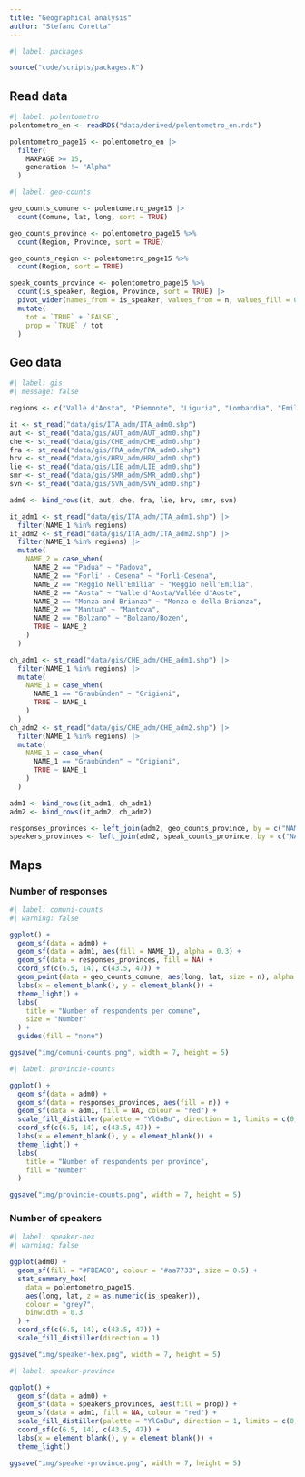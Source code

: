```yaml
---
title: "Geographical analysis"
author: "Stefano Coretta"
---
```


```r
#| label: packages

source("code/scripts/packages.R")
```

## Read data

```r
#| label: polentometro
polentometro_en <- readRDS("data/derived/polentometro_en.rds")

polentometro_page15 <- polentometro_en |> 
  filter(
    MAXPAGE >= 15,
    generation != "Alpha"
  )
```

```r
#| label: geo-counts

geo_counts_comune <- polentometro_page15 |> 
  count(Comune, lat, long, sort = TRUE)

geo_counts_province <- polentometro_page15 %>%
  count(Region, Province, sort = TRUE)

geo_counts_region <- polentometro_page15 %>%
  count(Region, sort = TRUE)

speak_counts_province <- polentometro_page15 %>%
  count(is_speaker, Region, Province, sort = TRUE) |> 
  pivot_wider(names_from = is_speaker, values_from = n, values_fill = 0) |> 
  mutate(
    tot = `TRUE` + `FALSE`,
    prop = `TRUE` / tot
  )
```

## Geo data

```r
#| label: gis
#| message: false

regions <- c("Valle d'Aosta", "Piemonte", "Liguria", "Lombardia", "Emilia-Romagna", "Veneto", "Friuli-Venezia Giulia", "Trentino-Alto Adige", "San Marino", "Graubünden", "Ticino")

it <- st_read("data/gis/ITA_adm/ITA_adm0.shp")
aut <- st_read("data/gis/AUT_adm/AUT_adm0.shp")
che <- st_read("data/gis/CHE_adm/CHE_adm0.shp")
fra <- st_read("data/gis/FRA_adm/FRA_adm0.shp")
hrv <- st_read("data/gis/HRV_adm/HRV_adm0.shp")
lie <- st_read("data/gis/LIE_adm/LIE_adm0.shp")
smr <- st_read("data/gis/SMR_adm/SMR_adm0.shp")
svn <- st_read("data/gis/SVN_adm/SVN_adm0.shp")

adm0 <- bind_rows(it, aut, che, fra, lie, hrv, smr, svn)

it_adm1 <- st_read("data/gis/ITA_adm/ITA_adm1.shp") |> 
  filter(NAME_1 %in% regions)
it_adm2 <- st_read("data/gis/ITA_adm/ITA_adm2.shp") |> 
  filter(NAME_1 %in% regions) |> 
  mutate(
    NAME_2 = case_when(
      NAME_2 == "Padua" ~ "Padova",
      NAME_2 == "Forli' - Cesena" ~ "Forlì-Cesena",
      NAME_2 == "Reggio Nell'Emilia" ~ "Reggio nell'Emilia",
      NAME_2 == "Aosta" ~ "Valle d'Aosta/Vallée d'Aoste",
      NAME_2 == "Monza and Brianza" ~ "Monza e della Brianza",
      NAME_2 == "Mantua" ~ "Mantova",
      NAME_2 == "Bolzano" ~ "Bolzano/Bozen",
      TRUE ~ NAME_2
    )
  )

ch_adm1 <- st_read("data/gis/CHE_adm/CHE_adm1.shp") |> 
  filter(NAME_1 %in% regions) |>
  mutate(
    NAME_1 = case_when(
      NAME_1 == "Graubünden" ~ "Grigioni",
      TRUE ~ NAME_1
    )
  )
ch_adm2 <- st_read("data/gis/CHE_adm/CHE_adm2.shp") |> 
  filter(NAME_1 %in% regions) |>
  mutate(
    NAME_1 = case_when(
      NAME_1 == "Graubünden" ~ "Grigioni",
      TRUE ~ NAME_1
    )
  )

adm1 <- bind_rows(it_adm1, ch_adm1)
adm2 <- bind_rows(it_adm2, ch_adm2)

responses_provinces <- left_join(adm2, geo_counts_province, by = c("NAME_2" = "Province"))
speakers_provinces <- left_join(adm2, speak_counts_province, by = c("NAME_2" = "Province"))
```


## Maps

### Number of responses

```r
#| label: comuni-counts
#| warning: false

ggplot() +
  geom_sf(data = adm0) +
  geom_sf(data = adm1, aes(fill = NAME_1), alpha = 0.3) +
  geom_sf(data = responses_provinces, fill = NA) +
  coord_sf(c(6.5, 14), c(43.5, 47)) +
  geom_point(data = geo_counts_comune, aes(long, lat, size = n), alpha = 0.5) +
  labs(x = element_blank(), y = element_blank()) +
  theme_light() +
  labs(
    title = "Number of respondents per comune",
    size = "Number"
  ) +
  guides(fill = "none")

ggsave("img/comuni-counts.png", width = 7, height = 5)
```

```r
#| label: provincie-counts

ggplot() +
  geom_sf(data = adm0) +
  geom_sf(data = responses_provinces, aes(fill = n)) +
  geom_sf(data = adm1, fill = NA, colour = "red") +
  scale_fill_distiller(palette = "YlGnBu", direction = 1, limits = c(0, max(geo_counts_province$n, na.rm = TRUE))) +
  coord_sf(c(6.5, 14), c(43.5, 47)) +
  labs(x = element_blank(), y = element_blank()) +
  theme_light() +
  labs(
    title = "Number of respondents per province",
    fill = "Number"
  )

ggsave("img/provincie-counts.png", width = 7, height = 5)
```

### Number of speakers

```r
#| label: speaker-hex
#| warning: false

ggplot(adm0) +
  geom_sf(fill = "#FBEAC8", colour = "#aa7733", size = 0.5) +
  stat_summary_hex(
    data = polentometro_page15,
    aes(long, lat, z = as.numeric(is_speaker)),
    colour = "grey7",
    binwidth = 0.3
  ) +
  coord_sf(c(6.5, 14), c(43.5, 47)) +
  scale_fill_distiller(direction = 1)

ggsave("img/speaker-hex.png", width = 7, height = 5)
```


```r
#| label: speaker-province

ggplot() +
  geom_sf(data = adm0) +
  geom_sf(data = speakers_provinces, aes(fill = prop)) +
  geom_sf(data = adm1, fill = NA, colour = "red") +
  scale_fill_distiller(palette = "YlGnBu", direction = 1, limits = c(0, 1)) +
  coord_sf(c(6.5, 14), c(43.5, 47)) +
  labs(x = element_blank(), y = element_blank()) +
  theme_light()

ggsave("img/speaker-province.png", width = 7, height = 5)
```

